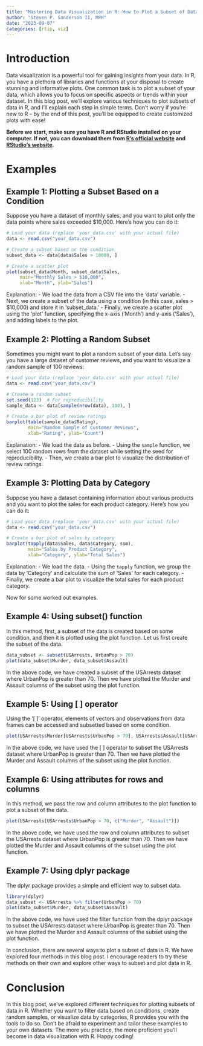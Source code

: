 ```yaml
---
title: "Mastering Data Visualization in R: How to Plot a Subset of Data"
author: "Steven P. Sanderson II, MPH"
date: "2023-09-07"
categories: [rtip, viz]
---
```


# Introduction
Data visualization is a powerful tool for gaining insights from your data. In R, you have a plethora of libraries and functions at your disposal to create stunning and informative plots. One common task is to plot a subset of your data, which allows you to focus on specific aspects or trends within your dataset. In this blog post, we'll explore various techniques to plot subsets of data in R, and I'll explain each step in simple terms. Don't worry if you're new to R – by the end of this post, you'll be equipped to create customized plots with ease!

**Before we start, make sure you have R and RStudio installed on your computer. If not, you can download them from [R's official website](https://cran.r-project.org/mirrors.html) and [RStudio's website](https://www.rstudio.com/products/rstudio/download/).**

# Examples

## Example 1: Plotting a Subset Based on a Condition

Suppose you have a dataset of monthly sales, and you want to plot only the data points where sales exceeded $10,000. Here's how you can do it:

```R
# Load your data (replace 'your_data.csv' with your actual file)
data <- read.csv("your_data.csv")

# Create a subset based on the condition
subset_data <- data[data$Sales > 10000, ]

# Create a scatter plot
plot(subset_data$Month, subset_data$Sales, 
     main="Monthly Sales > $10,000", 
     xlab="Month", ylab="Sales")
```

Explanation:
- We load the data from a CSV file into the 'data' variable.
- Next, we create a subset of the data using a condition (in this case, sales > $10,000) and store it in 'subset_data.'
- Finally, we create a scatter plot using the 'plot' function, specifying the x-axis ('Month') and y-axis ('Sales'), and adding labels to the plot.

## Example 2: Plotting a Random Subset

Sometimes you might want to plot a random subset of your data. Let's say you have a large dataset of customer reviews, and you want to visualize a random sample of 100 reviews:

```R
# Load your data (replace 'your_data.csv' with your actual file)
data <- read.csv("your_data.csv")

# Create a random subset
set.seed(123)  # For reproducibility
sample_data <- data[sample(nrow(data), 100), ]

# Create a bar plot of review ratings
barplot(table(sample_data$Rating), 
        main="Random Sample of Customer Reviews",
        xlab="Rating", ylab="Count")
```

Explanation:
- We load the data as before.
- Using the `sample` function, we select 100 random rows from the dataset while setting the seed for reproducibility.
- Then, we create a bar plot to visualize the distribution of review ratings.

## Example 3: Plotting Data by Category

Suppose you have a dataset containing information about various products and you want to plot the sales for each product category. Here's how you can do it:

```R
# Load your data (replace 'your_data.csv' with your actual file)
data <- read.csv("your_data.csv")

# Create a bar plot of sales by category
barplot(tapply(data$Sales, data$Category, sum),
        main="Sales by Product Category",
        xlab="Category", ylab="Total Sales")
```

Explanation:
- We load the data.
- Using the `tapply` function, we group the data by 'Category' and calculate the sum of 'Sales' for each category.
- Finally, we create a bar plot to visualize the total sales for each product category.

Now for some worked out examples.

## Example 4: Using subset() function

In this method, first, a subset of the data is created based on some condition, and then it is plotted using the plot function. Let us first create the subset of the data.

```r
data_subset <- subset(USArrests, UrbanPop > 70)
plot(data_subset$Murder, data_subset$Assault)
```

In the above code, we have created a subset of the USArrests dataset where UrbanPop is greater than 70. Then we have plotted the Murder and Assault columns of the subset using the plot function.

## Example 5: Using [ ] operator

Using the ‘[ ]’ operator, elements of vectors and observations from data frames can be accessed and subsetted based on some condition.

```r
plot(USArrests$Murder[USArrests$UrbanPop > 70], USArrests$Assault[USArrests$UrbanPop > 70])
```

In the above code, we have used the [ ] operator to subset the USArrests dataset where UrbanPop is greater than 70. Then we have plotted the Murder and Assault columns of the subset using the plot function.

## Example 6: Using attributes for rows and columns

In this method, we pass the row and column attributes to the plot function to plot a subset of the data.

```r
plot(USArrests[USArrests$UrbanPop > 70, c("Murder", "Assault")])
```

In the above code, we have used the row and column attributes to subset the USArrests dataset where UrbanPop is greater than 70. Then we have plotted the Murder and Assault columns of the subset using the plot function.

## Example 7: Using dplyr package

The dplyr package provides a simple and efficient way to subset data.

```r
library(dplyr)
data_subset <- USArrests %>% filter(UrbanPop > 70)
plot(data_subset$Murder, data_subset$Assault)
```

In the above code, we have used the filter function from the dplyr package to subset the USArrests dataset where UrbanPop is greater than 70. Then we have plotted the Murder and Assault columns of the subset using the plot function.

In conclusion, there are several ways to plot a subset of data in R. We have explored four methods in this blog post. I encourage readers to try these methods on their own and explore other ways to subset and plot data in R.

# Conclusion
In this blog post, we've explored different techniques for plotting subsets of data in R. Whether you want to filter data based on conditions, create random samples, or visualize data by categories, R provides you with the tools to do so. Don't be afraid to experiment and tailor these examples to your own datasets. The more you practice, the more proficient you'll become in data visualization with R. Happy coding!